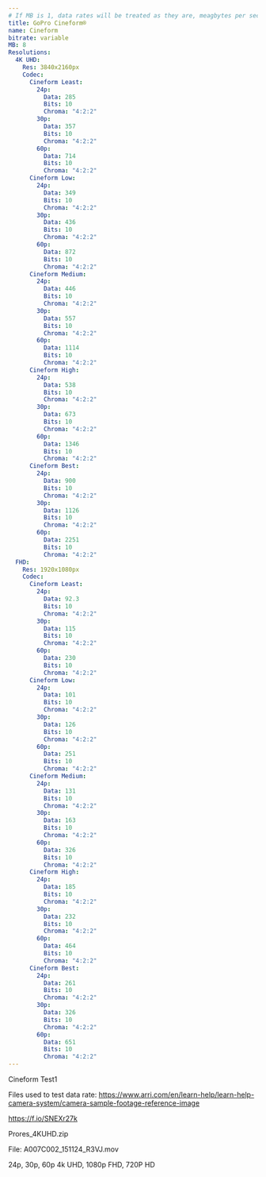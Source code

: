 ```yaml
---
# If MB is 1, data rates will be treated as they are, meagbytes per seconds, for all calculations. If you set it to 8, it means the data is in megabits per second, and it will be divided by 8 in the selector.
title: GoPro Cineform® 
name: Cineform
bitrate: variable
MB: 8
Resolutions:
  4K UHD:
    Res: 3840x2160px
    Codec:
      Cineform Least:
        24p: 
          Data: 285
          Bits: 10
          Chroma: "4:2:2"
        30p: 
          Data: 357
          Bits: 10
          Chroma: "4:2:2"
        60p: 
          Data: 714
          Bits: 10
          Chroma: "4:2:2"
      Cineform Low:
        24p: 
          Data: 349
          Bits: 10
          Chroma: "4:2:2"
        30p: 
          Data: 436
          Bits: 10
          Chroma: "4:2:2"
        60p: 
          Data: 872
          Bits: 10
          Chroma: "4:2:2"
      Cineform Medium:
        24p: 
          Data: 446
          Bits: 10
          Chroma: "4:2:2"
        30p: 
          Data: 557
          Bits: 10
          Chroma: "4:2:2"
        60p: 
          Data: 1114
          Bits: 10
          Chroma: "4:2:2"
      Cineform High:
        24p: 
          Data: 538
          Bits: 10
          Chroma: "4:2:2"
        30p: 
          Data: 673
          Bits: 10
          Chroma: "4:2:2"
        60p:
          Data: 1346
          Bits: 10
          Chroma: "4:2:2"
      Cineform Best:
        24p: 
          Data: 900
          Bits: 10
          Chroma: "4:2:2"
        30p: 
          Data: 1126
          Bits: 10
          Chroma: "4:2:2"
        60p: 
          Data: 2251
          Bits: 10
          Chroma: "4:2:2"
  FHD:
    Res: 1920x1080px
    Codec:
      Cineform Least:
        24p: 
          Data: 92.3
          Bits: 10
          Chroma: "4:2:2"
        30p: 
          Data: 115
          Bits: 10
          Chroma: "4:2:2"
        60p: 
          Data: 230
          Bits: 10
          Chroma: "4:2:2"
      Cineform Low:
        24p: 
          Data: 101
          Bits: 10
          Chroma: "4:2:2"
        30p: 
          Data: 126
          Bits: 10
          Chroma: "4:2:2"
        60p: 
          Data: 251
          Bits: 10
          Chroma: "4:2:2"
      Cineform Medium:
        24p: 
          Data: 131
          Bits: 10
          Chroma: "4:2:2"
        30p: 
          Data: 163
          Bits: 10
          Chroma: "4:2:2"
        60p: 
          Data: 326
          Bits: 10
          Chroma: "4:2:2"
      Cineform High:
        24p: 
          Data: 185
          Bits: 10
          Chroma: "4:2:2"
        30p: 
          Data: 232
          Bits: 10
          Chroma: "4:2:2"
        60p:
          Data: 464
          Bits: 10
          Chroma: "4:2:2"
      Cineform Best:
        24p: 
          Data: 261
          Bits: 10
          Chroma: "4:2:2"
        30p: 
          Data: 326
          Bits: 10
          Chroma: "4:2:2"
        60p: 
          Data: 651
          Bits: 10
          Chroma: "4:2:2"                  
---
```


Cineform Test1

Files used to test data rate:
https://www.arri.com/en/learn-help/learn-help-camera-system/camera-sample-footage-reference-image

https://f.io/SNEXr27k

Prores_4KUHD.zip

File: A007C002_151124_R3VJ.mov

24p, 30p, 60p
4k UHD, 1080p FHD, 720P HD
